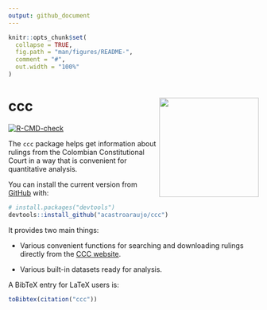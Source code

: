 ```yaml
---
output: github_document
---
```


<!-- README.md is generated from README.Rmd. Please edit that file -->

```r
knitr::opts_chunk$set(
  collapse = TRUE,
  fig.path = "man/figures/README-",
  comment = "#",
  out.width = "100%"
)
```

# ccc <img src="man/figures/logo.png" align="right" height="138" style="float:right; height:200px;">

<!-- badges: start -->

[![R-CMD-check](https://github.com/acastroaraujo/ccc/actions/workflows/R-CMD-check.yaml/badge.svg)](https://github.com/acastroaraujo/ccc/actions/workflows/R-CMD-check.yaml)
<!-- badges: end -->

The `ccc` package helps get information about rulings from the Colombian Constitutional Court in a way that is convenient for quantitative analysis.

You can install the current version from [GitHub](https://github.com/) with:

``` r
# install.packages("devtools")
devtools::install_github("acastroaraujo/ccc")
```

It provides two main things:

- Various convenient functions for searching and downloading rulings directly from the [CCC website](https://www.corteconstitucional.gov.co/).

- Various built-in datasets ready for analysis.

A BibTeX entry for LaTeX users is:

```r
toBibtex(citation("ccc"))
```


